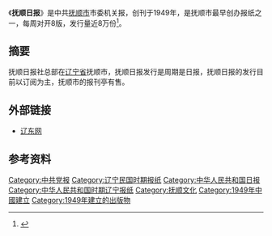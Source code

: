 {{Infobox Newspaper
| name                = 抚顺日报
| type                = [[日报|日报]]
| format              = [[大报|大报]]
| publisher           =   抚顺日报社
| foundation          = 1949年
| political           = [[共产主义|共产主义]]、[[中国特色社会主义|中国特色社会主义]]
| language            = [[简体中文|简体中文]]
| headquarters        = {{PRC}}[[辽宁省|辽宁省]][[抚顺市|抚顺市]]顺城区
| circulation         = 发行售量8万份
| website             = [http://www.fs024.com]
}}
《'''抚顺日报'''》是中共[[抚顺市|抚顺市]]市委机关报，创刊于1949年，是抚顺市最早创办报纸之一，每周对开8版，发行量近8万份<ref>{{Cite web |url=http://www.fs024.com/News/NewsShow-840.html |title=《抚顺日报》创刊的前前后后 |author=抚顺7000年 |date=2012-08-30 |publisher=辽东网 |accessdate=2014-12-22 |archive-url=https://web.archive.org/web/20141221210314/http://www.fs024.com/News/NewsShow-840.html |archive-date=2014-12-21 |dead-url=yes }}</ref>。
==摘要==
抚顺日报社总部在[[辽宁省|辽宁省]]抚顺市，抚顺日报发行是周期是日报，抚顺日报的发行目前以订阅为主，抚顺市的报刊亭有售。
==外部链接==
*[https://web.archive.org/web/20141219165247/http://www.fs024.com/ 辽东网]
== 参考资料 ==
{{Reflist}}

[[Category:中共党报|Category:中共党报]]
[[Category:辽宁民国时期报纸|Category:辽宁民国时期报纸]]
[[Category:中华人民共和国日报|Category:中华人民共和国日报]]
[[Category:中华人民共和国时期辽宁报纸|Category:中华人民共和国时期辽宁报纸]]
[[Category:抚顺文化|Category:抚顺文化]]
[[Category:1949年中國建立|Category:1949年中國建立]]
[[Category:1949年建立的出版物|Category:1949年建立的出版物]]